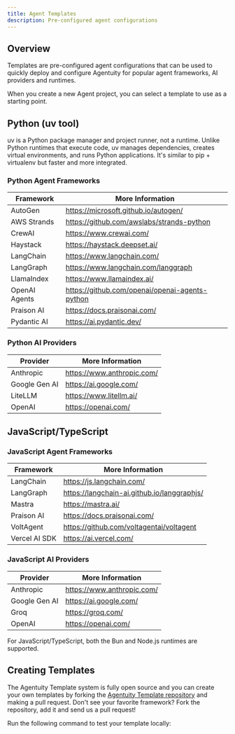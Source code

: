```yaml
---
title: Agent Templates
description: Pre-configured agent configurations
---
```


## Overview

Templates are pre-configured agent configurations that can be used to quickly deploy and configure Agentuity for popular agent frameworks, AI providers and runtimes.

When you create a new Agent project, you can select a template to use as a starting point.

## Python (uv tool)

<Callout type="info">
uv is a Python package manager and project runner, not a runtime. Unlike Python runtimes that execute code, uv manages dependencies, creates virtual environments, and runs Python applications. It's similar to pip + virtualenv but faster and more integrated.
</Callout>

### Python Agent Frameworks

| Framework         | More Information                                        |
| ----------------- | ------------------------------------------------------- |
| AutoGen           | https://microsoft.github.io/autogen/                    |
| AWS Strands       | https://github.com/awslabs/strands-python               |
| CrewAI            | https://www.crewai.com/                                 |
| Haystack          | https://haystack.deepset.ai/                            |
| LangChain         | https://www.langchain.com/                              |
| LangGraph         | https://www.langchain.com/langgraph                     |
| LlamaIndex        | https://www.llamaindex.ai/                              |
| OpenAI Agents     | https://github.com/openai/openai-agents-python          |
| Praison AI        | https://docs.praisonai.com/                             |
| Pydantic AI       | https://ai.pydantic.dev/                                |

### Python AI Providers

| Provider      | More Information                |
| ------------- | ------------------------------- |
| Anthropic     | https://www.anthropic.com/      |
| Google Gen AI | https://ai.google.com/          |
| LiteLLM       | https://www.litellm.ai/         |
| OpenAI        | https://openai.com/             |

## JavaScript/TypeScript

### JavaScript Agent Frameworks

| Framework     | More Information                              |
| ------------- | --------------------------------------------- |
| LangChain     | https://js.langchain.com/                     |
| LangGraph     | https://langchain-ai.github.io/langgraphjs/   |
| Mastra        | https://mastra.ai/                            |
| Praison AI    | https://docs.praisonai.com/                   |
| VoltAgent     | https://github.com/voltagentai/voltagent      |
| Vercel AI SDK | https://ai.vercel.com/                        |

### JavaScript AI Providers

| Provider      | More Information                |
| ------------- | ------------------------------- |
| Anthropic     | https://www.anthropic.com/      |
| Google Gen AI | https://ai.google.com/          |
| Groq          | https://groq.com/               |
| OpenAI        | https://openai.com/             |

<Callout type="info">
For JavaScript/TypeScript, both the Bun and Node.js runtimes are supported.
</Callout>

## Creating Templates

The Agentuity Template system is fully open source and you can create your own templates by forking the [Agentuity Template repository](https://github.com/agentuity/templates) and making a pull request.  Don't see your favorite framework?  Fork the repository, add it and send us a pull request!

Run the following command to test your template locally:

<CLICommand command="agentuity create --templates-dir <path-to-directory>" />
